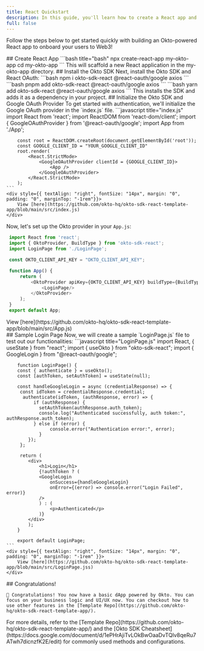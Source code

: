 ```yaml
---
title: React Quickstart
description: In this guide, you'll learn how to create a React app and initialize it with the Okto SDK, including setting up authentication using Google OAuth and the Okto Provider.
full: false
---
```



Follow the steps below to get started quickly with building an Okto-powered React app to onboard your users to Web3!

<Steps>

<Step>
    ## Create React App
    ```bash title="bash"
    npx create-react-app my-okto-app
    cd my-okto-app
    ```
    This will scaffold a new React application in the my-okto-app directory.
</Step>

<Step>
    ## Install the Okto SDK
    Next, install the Okto SDK and React OAuth:
    <Tabs items={['npm', 'pnpm', 'yarn']}>
        <Tab value="npm">
            ```bash
                npm i okto-sdk-react @react-oauth/google axios
            ```
            </Tab>
            <Tab value="pnpm">
            ```bash
                pnpm add okto-sdk-react @react-oauth/google axios
            ```
            </Tab>
            <Tab value="yarn">
             ```bash
                yarn add okto-sdk-react @react-oauth/google axios
            ```
        </Tab>    
    </Tabs>
    This installs the SDK and adds it as a dependency in your project.

</Step>

<Step>
    ## Initialize the Okto SDK and Google OAuth Provider
    To get started with authentication, we'll initialize the Google OAuth provider in the `index.js` file.
    ```javascript title="index.js"
        import React from 'react';
        import ReactDOM from 'react-dom/client';
        import { GoogleOAuthProvider } from '@react-oauth/google';
        import App from './App';

        const root = ReactDOM.createRoot(document.getElementById('root'));
        const GOOGLE_CLIENT_ID = "YOUR_GOOGLE_CLIENT_ID"
        root.render(
            <React.StrictMode>
                <GoogleOAuthProvider clientId = {GOOGLE_CLIENT_ID}>
                    <App />
                </GoogleOAuthProvider>
            </React.StrictMode>
        );
    ```
    <div style={{ textAlign: "right", fontSize: "14px", margin: "0", padding: "0", marginTop: "-1rem"}}>
        View [here](https://github.com/okto-hq/okto-sdk-react-template-app/blob/main/src/index.js)
    </div>

   Now, let's set up the Okto provider in your `App.js`:
   ```javascript title="App.js"
    import React from 'react';
    import { OktoProvider, BuildType } from 'okto-sdk-react';
    import LoginPage from './LoginPage';

    const OKTO_CLIENT_API_KEY = "OKTO_CLIENT_API_KEY";

    function App() {
        return (
            <OktoProvider apiKey={OKTO_CLIENT_API_KEY} buildType={BuildType.SANDBOX}>
                <LoginPage/>
            </OktoProvider>
        );
    }
    export default App;
   ```
   <div style={{ textAlign: "right", fontSize: "14px", margin: "0", padding: "0", marginTop: "-1rem"}}>
        View [here](https://github.com/okto-hq/okto-sdk-react-template-app/blob/main/src/App.js)
    </div>
</Step>

<Step>
    ## Sample Login Page
    Now, we will create a sample `LoginPage.js` file to test out our functionalities:
    ```javascript title="LoginPage.js"
        import React, { useState } from "react";
        import { useOkto } from "okto-sdk-react";
        import { GoogleLogin } from "@react-oauth/google";

        function LoginPage() {
        const { authenticate } = useOkto();
        const [authToken, setAuthToken] = useState(null);

        const handleGoogleLogin = async (credentialResponse) => {
         const idToken = credentialResponse.credential;
          authenticate(idToken, (authResponse, error) => {
              if (authResponse) {
                setAuthToken(authResponse.auth_token);
                console.log("Authenticated successfully, auth token:", authResponse.auth_token);
              } else if (error) {
                    console.error("Authentication error:", error);
                }
            });
         };

         return (
            <div>
                <h1>Login</h1>
                {!authToken ? (
                <GoogleLogin
                    onSuccess={handleGoogleLogin}
                    onError={(error) => console.error("Login Failed", error)}
                />
                ) : (
                    <p>Authenticated</p>
                )}
            </div>
            );
        }

        export default LoginPage;
    ```
    <div style={{ textAlign: "right", fontSize: "14px", margin: "0", padding: "0", marginTop: "-1rem" }}>
        View [here](https://github.com/okto-hq/okto-sdk-react-template-app/blob/main/src/LoginPage.jss)
    </div>
</Step>

<Step>
    ## Congratulations!

    🎉 Congratulations! You now have a basic dApp powered by Okto. You can focus on your business logic and UI/UX now. You can checkout how to use other features in the [Template Repo](https://github.com/okto-hq/okto-sdk-react-template-app/).
</Step>

</Steps>

<Callout>
For more details, refer to the [Template Repo](https://github.com/okto-hq/okto-sdk-react-template-app/) and the [Okto SDK Cheatsheet](https://docs.google.com/document/d/1ePHrAjiTvLOkBwOaaDvTQlv8qeRu7ATwh7dicnzfK2E/edit) for commonly used methods and configurations. 
</Callout>